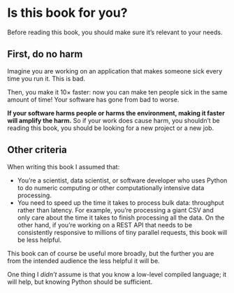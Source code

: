 #  Is this book for you? {.unnumbered}

Before reading this book, you should make sure it's relevant to your needs.

## First, do no harm

Imagine you are working on an application that makes someone sick every time you run it.
This is bad.

Then, you make it 10× faster: now you can make ten people sick in the same amount of time!
Your software has gone from bad to worse.

**If your software harms people or harms the environment, making it faster will amplify the harm.**
So if your work does cause harm, you shouldn't be reading this book, you should be looking for a new project or a new job.

## Other criteria

When writing this book I assumed that:

* You're a scientist, data scientist, or software developer who uses Python to do numeric computing or other computationally intensive data processing.
* You need to speed up the time it takes to process bulk data: throughput rather than latency.
  For example, you're processing a giant CSV and only care about the time it takes to finish processing all the data.
  On the other hand, if you're working on a REST API that needs to be consistently responsive to millions of tiny parallel requests, this book will be less helpful.

This book can of course be useful more broadly, but the further you are from the intended audience the less helpful it will be.

One thing I _didn't_ assume is that you know a low-level compiled language; it will help, but knowing Python should be sufficient.
